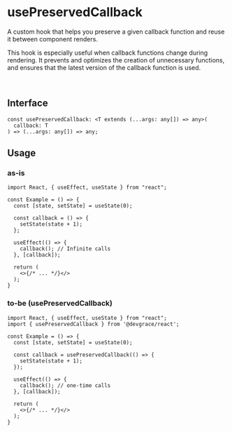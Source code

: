 # usePreservedCallback

A custom hook that helps you preserve a given callback function and reuse it between component renders. 

This hook is especially useful when callback functions change during rendering. It prevents and optimizes the creation of unnecessary functions, and ensures that the latest version of the callback function is used.

<br />

## Interface
```tsx
const usePreservedCallback: <T extends (...args: any[]) => any>(
  callback: T
) => (...args: any[]) => any;
```

## Usage
### as-is
```tsx
import React, { useEffect, useState } from "react";

const Example = () => {
  const [state, setState] = useState(0);

  const callback = () => {
    setState(state + 1);
  };

  useEffect(() => {
    callback(); // Infinite calls 
  }, [callback]);

  return (
    <>{/* ... */}</>
  );
}
```

### to-be (usePreservedCallback)
```tsx
import React, { useEffect, useState } from "react";
import { usePreservedCallback } from '@devgrace/react';

const Example = () => {
  const [state, setState] = useState(0);

  const callback = usePreservedCallback(() => {
    setState(state + 1);
  });

  useEffect(() => {
    callback(); // one-time calls 
  }, [callback]);

  return (
    <>{/* ... */}</>
  );
}
```